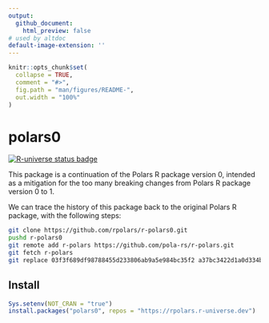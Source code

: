 ```yaml
---
output:
  github_document:
    html_preview: false
# used by altdoc
default-image-extension: ''
---
```


<!-- README.md is generated from README.Rmd. Please edit that file -->

```r
knitr::opts_chunk$set(
  collapse = TRUE,
  comment = "#>",
  fig.path = "man/figures/README-",
  out.width = "100%"
)
```

# polars0

<!-- badges: start -->
[![R-universe status badge](https://rpolars.r-universe.dev/badges/polars0)](https://rpolars.r-universe.dev)
<!-- badges: end -->

This package is a continuation of the Polars R package version 0,
intended as a mitigation for the too many breaking changes from Polars R package version 0 to 1.

We can trace the history of this package back to the original Polars R package,
with the following steps:

```sh
git clone https://github.com/rpolars/r-polars0.git
pushd r-polars0
git remote add r-polars https://github.com/pola-rs/r-polars.git
git fetch r-polars
git replace 03f3f689df98788455d233806ab9a5e984bc35f2 a37bc3422d1a0d334b068cdf137b5ee77e210163
```

## Install

```r
Sys.setenv(NOT_CRAN = "true")
install.packages("polars0", repos = "https://rpolars.r-universe.dev")
```
